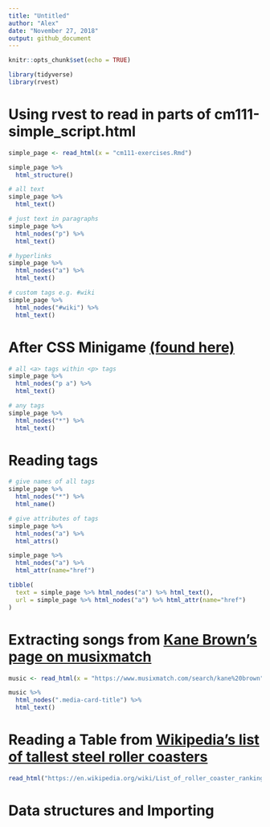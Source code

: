 ```yaml
---
title: "Untitled"
author: "Alex"
date: "November 27, 2018"
output: github_document
---
```


```r
knitr::opts_chunk$set(echo = TRUE)
```

```r
library(tidyverse)
library(rvest)
```

# Using rvest to read in parts of cm111-simple_script.html
```r
simple_page <- read_html(x = "cm111-exercises.Rmd")

simple_page %>%
  html_structure()

# all text
simple_page %>%
  html_text()

# just text in paragraphs
simple_page %>%
  html_nodes("p") %>%
  html_text()

# hyperlinks
simple_page %>%
  html_nodes("a") %>%
  html_text()

# custom tags e.g. #wiki
simple_page %>%
  html_nodes("#wiki") %>%
  html_text()
```


# After CSS Minigame [(found here)](http://flukeout.github.io/)
```r
# all <a> tags within <p> tags
simple_page %>%
  html_nodes("p a") %>%
  html_text()

# any tags
simple_page %>%
  html_nodes("*") %>%
  html_text()
```

# Reading tags
```r
# give names of all tags
simple_page %>%
  html_nodes("*") %>%
  html_name()

# give attributes of tags
simple_page %>%
  html_nodes("a") %>%
  html_attrs()

simple_page %>%
  html_nodes("a") %>%
  html_attr(name="href")

tibble(
  text = simple_page %>% html_nodes("a") %>% html_text(),
  url = simple_page %>% html_nodes("a") %>% html_attr(name="href")
)
```

# Extracting songs from [Kane Brown's page on musixmatch](https://www.musixmatch.com/search/kane%20brown)
```r
music <- read_html(x = "https://www.musixmatch.com/search/kane%20brown")

music %>%
  html_nodes(".media-card-title") %>%
  html_text()
```

# Reading a Table from [Wikipedia's list of tallest steel roller coasters](https://en.wikipedia.org/wiki/List_of_roller_coaster_rankings#Tallest_steel_roller_coasters)

```r
read_html("https://en.wikipedia.org/wiki/List_of_roller_coaster_rankings#Tallest_steel_roller_coasters")
```

# Data structures and Importing
<!-- ```{r} -->
<!-- fromJSON('{"city" : "Z\\u00FCrich"}') # A list -->
<!-- fromJSON("https://api.github.com/users/hadley/orgs") %>%  -->
<!--     glimpse() # A data frame -->
<!-- toJSON(mtcars, pretty=TRUE) -->
<!-- ``` -->





